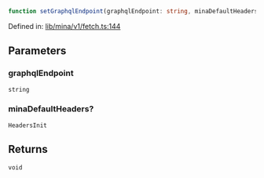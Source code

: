 ```ts
function setGraphqlEndpoint(graphqlEndpoint: string, minaDefaultHeaders?: HeadersInit): void
```

Defined in: [lib/mina/v1/fetch.ts:144](https://github.com/o1-labs/o1js/blob/46b9772d07785397c4bd76a102bc9f6730d321bb/src/lib/mina/v1/fetch.ts#L144)

## Parameters

### graphqlEndpoint

`string`

### minaDefaultHeaders?

`HeadersInit`

## Returns

`void`
